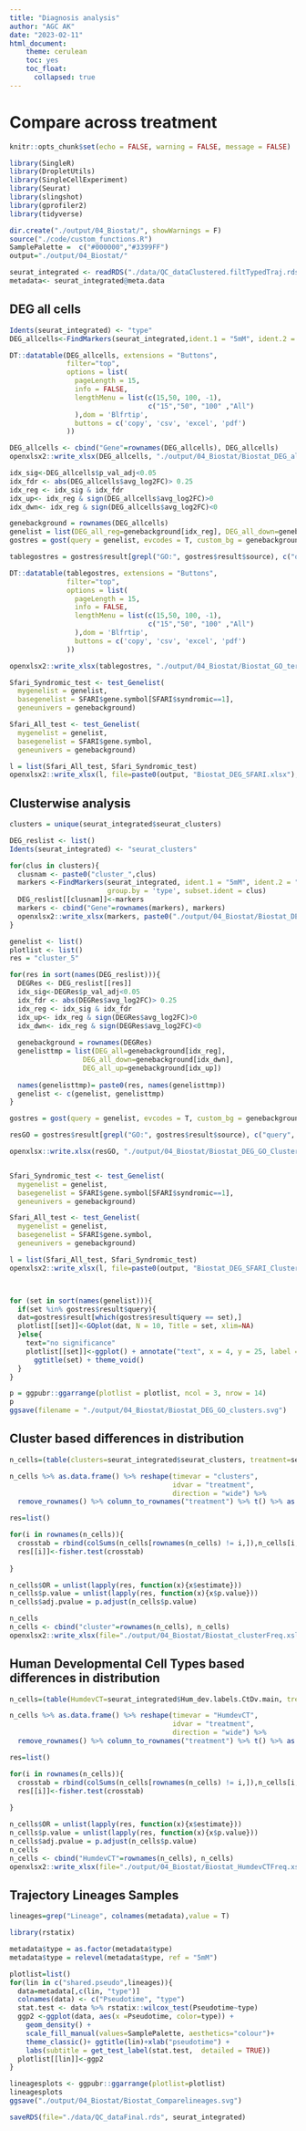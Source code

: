 ```yaml
---
title: "Diagnosis analysis"
author: "AGC AK"
date: "2023-02-11"
html_document:
    theme: cerulean
    toc: yes
    toc_float:
      collapsed: true
---
```


# Compare across treatment
```r
knitr::opts_chunk$set(echo = FALSE, warning = FALSE, message = FALSE)
```

```r
library(SingleR)
library(DropletUtils)
library(SingleCellExperiment)
library(Seurat)
library(slingshot)
library(gprofiler2)
library(tidyverse)

dir.create("./output/04_Biostat/", showWarnings = F)
source("./code/custom_functions.R")
SamplePalette =  c("#000000","#3399FF")
output="./output/04_Biostat/"
```

```r
seurat_integrated <- readRDS("./data/QC_dataClustered.filtTypedTraj.rds")
metadata<- seurat_integrated@meta.data
```

## DEG all cells

```r
Idents(seurat_integrated) <- "type"
DEG_allcells<-FindMarkers(seurat_integrated,ident.1 = "5mM", ident.2 = "0mM")
```

```r
DT::datatable(DEG_allcells, extensions = "Buttons",
              filter="top",
              options = list(
                pageLength = 15,
                info = FALSE,
                lengthMenu = list(c(15,50, 100, -1),
                                  c("15","50", "100" ,"All")
                ),dom = 'Blfrtip',
                buttons = c('copy', 'csv', 'excel', 'pdf')
              ))

DEG_allcells <- cbind("Gene"=rownames(DEG_allcells), DEG_allcells)
openxlsx2::write_xlsx(DEG_allcells, "./output/04_Biostat/Biostat_DEG_allcells.xlsx", as_table = T)
```


```r
idx_sig<-DEG_allcells$p_val_adj<0.05
idx_fdr <- abs(DEG_allcells$avg_log2FC)> 0.25 
idx_reg <- idx_sig & idx_fdr
idx_up<- idx_reg & sign(DEG_allcells$avg_log2FC)>0
idx_dwn<- idx_reg & sign(DEG_allcells$avg_log2FC)<0

genebackground = rownames(DEG_allcells)
genelist = list(DEG_all_reg=genebackground[idx_reg], DEG_all_down=genebackground[idx_dwn], DEG_all_up=genebackground[idx_up])
gostres = gost(query = genelist, evcodes = T, custom_bg = genebackground)

tablegostres = gostres$result[grepl("GO:", gostres$result$source), c("query", "source", "term_name","p_value", "intersection")]

DT::datatable(tablegostres, extensions = "Buttons",
              filter="top",
              options = list(
                pageLength = 15,
                info = FALSE,
                lengthMenu = list(c(15,50, 100, -1),
                                  c("15","50", "100" ,"All")
                ),dom = 'Blfrtip',
                buttons = c('copy', 'csv', 'excel', 'pdf')
              ))

openxlsx2::write_xlsx(tablegostres, "./output/04_Biostat/Biostat_GO_termDEG_all.xlsx")

Sfari_Syndromic_test <- test_Genelist(
  mygenelist = genelist, 
  basegenelist = SFARI$gene.symbol[SFARI$syndromic==1], 
  geneunivers = genebackground)

Sfari_All_test <- test_Genelist(
  mygenelist = genelist, 
  basegenelist = SFARI$gene.symbol, 
  geneunivers = genebackground)

l = list(Sfari_All_test, Sfari_Syndromic_test)
openxlsx2::write_xlsx(l, file=paste0(output, "Biostat_DEG_SFARI.xlsx"), row_names=T)
```

## Clusterwise analysis 

```r
clusters = unique(seurat_integrated$seurat_clusters)

DEG_reslist <- list()
Idents(seurat_integrated) <- "seurat_clusters"

for(clus in clusters){
  clusnam <- paste0("cluster_",clus)
  markers <-FindMarkers(seurat_integrated, ident.1 = "5mM", ident.2 = "0mM", 
                        group.by = 'type', subset.ident = clus)
  DEG_reslist[[clusnam]]<-markers
  markers <- cbind("Gene"=rownames(markers), markers)
  openxlsx2::write_xlsx(markers, paste0("./output/04_Biostat/Biostat_DEG_",clusnam,"cells.xlsx"))
}

```

```r
genelist <- list()
plotlist <- list()
res = "cluster_5"

for(res in sort(names(DEG_reslist))){
  DEGRes <- DEG_reslist[[res]]
  idx_sig<-DEGRes$p_val_adj<0.05
  idx_fdr <- abs(DEGRes$avg_log2FC)> 0.25 
  idx_reg <- idx_sig & idx_fdr
  idx_up<- idx_reg & sign(DEGRes$avg_log2FC)>0
  idx_dwn<- idx_reg & sign(DEGRes$avg_log2FC)<0
  
  genebackground = rownames(DEGRes)
  genelisttmp = list(DEG_all=genebackground[idx_reg], 
                  DEG_all_down=genebackground[idx_dwn], 
                  DEG_all_up=genebackground[idx_up])
  
  names(genelisttmp)= paste0(res, names(genelisttmp))
  genelist <- c(genelist, genelisttmp)
}

gostres = gost(query = genelist, evcodes = T, custom_bg = genebackground)

resGO = gostres$result[grepl("GO:", gostres$result$source), c("query", "source", "term_name","p_value", "intersection")]

openxlsx::write.xlsx(resGO, "./output/04_Biostat/Biostat_DEG_GO_Cluster.xlsx")


Sfari_Syndromic_test <- test_Genelist(
  mygenelist = genelist, 
  basegenelist = SFARI$gene.symbol[SFARI$syndromic==1], 
  geneunivers = genebackground)

Sfari_All_test <- test_Genelist(
  mygenelist = genelist, 
  basegenelist = SFARI$gene.symbol, 
  geneunivers = genebackground)

l = list(Sfari_All_test, Sfari_Syndromic_test)
openxlsx2::write_xlsx(l, file=paste0(output, "Biostat_DEG_SFARI_Cluster.xlsx"), row_names=T)



for (set in sort(names(genelist))){
  if(set %in% gostres$result$query){
  dat=gostres$result[which(gostres$result$query == set),]
  plotlist[[set]]<-GOplot(dat, N = 10, Title = set, xlim=NA)
  }else{
    text="no significance"
    plotlist[[set]]<-ggplot() + annotate("text", x = 4, y = 25, label = text) + 
      ggtitle(set) + theme_void()
  }
}

```

```r
p = ggpubr::ggarrange(plotlist = plotlist, ncol = 3, nrow = 14)
p
ggsave(filename = "./output/04_Biostat/Biostat_DEG_GO_clusters.svg")
```





## Cluster based differences in distribution

```r
n_cells=(table(clusters=seurat_integrated$seurat_clusters, treatment=seurat_integrated$type))

n_cells %>% as.data.frame() %>% reshape(timevar = "clusters",
                                        idvar = "treatment",
                                        direction = "wide") %>% 
  remove_rownames() %>% column_to_rownames("treatment") %>% t() %>% as.data.frame()-> n_cells

res=list()

for(i in rownames(n_cells)){
  crosstab = rbind(colSums(n_cells[rownames(n_cells) != i,]),n_cells[i,])
  res[[i]]<-fisher.test(crosstab)
  
}

n_cells$OR = unlist(lapply(res, function(x){x$estimate}))
n_cells$p.value = unlist(lapply(res, function(x){x$p.value}))
n_cells$adj.pvalue = p.adjust(n_cells$p.value)

n_cells
n_cells <- cbind("cluster"=rownames(n_cells), n_cells)
openxlsx2::write_xlsx(file="./output/04_Biostat/Biostat_clusterFreq.xslsx",n_cells)

```

## Human Developmental Cell Types based differences in distribution

```r
n_cells=(table(HumdevCT=seurat_integrated$Hum_dev.labels.CtDv.main, treatment=seurat_integrated$type))

n_cells %>% as.data.frame() %>% reshape(timevar = "HumdevCT",
                                        idvar = "treatment",
                                        direction = "wide") %>% 
  remove_rownames() %>% column_to_rownames("treatment") %>% t() %>% as.data.frame()-> n_cells

res=list()

for(i in rownames(n_cells)){
  crosstab = rbind(colSums(n_cells[rownames(n_cells) != i,]),n_cells[i,])
  res[[i]]<-fisher.test(crosstab)
  
}

n_cells$OR = unlist(lapply(res, function(x){x$estimate}))
n_cells$p.value = unlist(lapply(res, function(x){x$p.value}))
n_cells$adj.pvalue = p.adjust(n_cells$p.value)
n_cells
n_cells <- cbind("HumdevCT"=rownames(n_cells), n_cells)
openxlsx2::write_xlsx(file="./output/04_Biostat/Biostat_HumdevCTFreq.xslsx",n_cells)
```


## Trajectory Lineages Samples
```r
lineages=grep("Lineage", colnames(metadata),value = T) 

library(rstatix)

metadata$type = as.factor(metadata$type)
metadata$type = relevel(metadata$type, ref = "5mM")

plotlist=list()
for(lin in c("shared.pseudo",lineages)){
  data=metadata[,c(lin, "type")]
  colnames(data) <- c("Pseudotime", "type")
  stat.test <- data %>% rstatix::wilcox_test(Pseudotime~type)
  ggp2 <-ggplot(data, aes(x =Pseudotime, color=type)) + 
    geom_density() + 
    scale_fill_manual(values=SamplePalette, aesthetics="colour")+
    theme_classic()+ ggtitle(lin)+xlab("pseudotime") + 
    labs(subtitle = get_test_label(stat.test,  detailed = TRUE))
  plotlist[[lin]]<-ggp2
}

lineagesplots <- ggpubr::ggarrange(plotlist=plotlist)
lineagesplots
ggsave("./output/04_Biostat/Biostat_Comparelineages.svg")

```

```r
saveRDS(file="./data/QC_dataFinal.rds", seurat_integrated)
```
